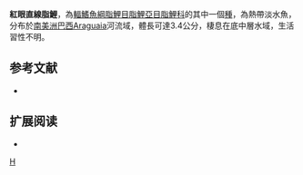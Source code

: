 {{Speciesbox 
| taxon = Moenkhausia pyrophthalma
| status = NE
| status_system = IUCN3.1
| authority =  [[Costa|Costa]], 1994
| synonyms = 
}}
'''紅眼直線脂鯉'''，為[[輻鰭魚綱|輻鰭魚綱]][[脂鯉目|脂鯉目]][[脂鯉亞目|脂鯉亞目]][[脂鯉科|脂鯉科]]的其中一個[[種|種]]，為熱帶淡水魚，分布於[[南美洲|南美洲]][[巴西|巴西]]Araguaia河流域，體長可達3.4公分，棲息在底中層水域，生活習性不明。
==参考文献==
{{refbegin}}
*{{FishBase_species|genus=Moenkhausia|species=pyrophthalma|year=2013|month=12}}
{{refend}}

== 扩展阅读 ==
{{refbegin}}
*{{wikispecies-inline|Moenkhausia pyrophthalma|紅眼直線脂鯉}}
{{refend}}
{{Taxonbar|from=Q5637205}}

[[Category:直線脂鯉屬|H]]


{{魚類小作品}}